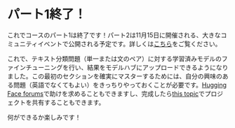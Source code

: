 # パート1終了！

<CourseFloatingBanner
    chapter={4}
    classNames="absolute z-10 right-0 top-0"
/>

これでコースのパート1は終了です！パート2は11月15日に開催される、大きなコミュニティイベントで公開される予定です。詳しくは[こちら](https://huggingface.co/blog/course-launch-event)をご覧ください。

これで、テキスト分類問題（単一または文のペア）に対する学習済みモデルのファインチューニングを行い、結果をモデルハブにアップロードできるようになりました。この最初のセクションを確実にマスターするためには、自分の興味のある問題（英語でなくてもよい）をきっちりやっておくことが必要です。[Hugging Face forums](https://discuss.huggingface.co/)で助けを求めることもできますし、完成したら[this topic](https://discuss.huggingface.co/t/share-your-projects/6803)でプロジェクトを共有することもできます。

何ができるか楽しみです！
